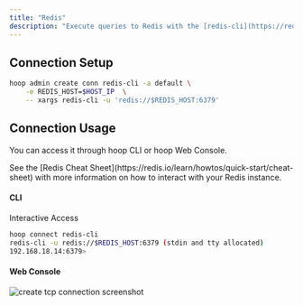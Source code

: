 ```yaml
---
title: "Redis"
description: "Execute queries to Redis with the [redis-cli](https://redis.io/docs/latest/develop/tools/cli/) command line tool."
---
```



<Prerequisites />

## Connection Setup

```sh
hoop admin create conn redis-cli -a default \
    -e REDIS_HOST=$HOST_IP  \
    -- xargs redis-cli -u 'redis://$REDIS_HOST:6379'
```

## Connection Usage

You can access it through hoop CLI or hoop Web Console.

<Tip>
    See the [Redis Cheat Sheet](https://redis.io/learn/howtos/quick-start/cheat-sheet) with more information on how to interact with your Redis instance.
</Tip>

#### CLI

Interactive Access

```bash
hoop connect redis-cli
redis-cli -u redis://$REDIS_HOST:6379 (stdin and tty allocated)
192.168.18.14:6379>
```

#### Web Console

<Frame>
    <img src="/images/quickstarts/client-pg.png" alt="create tcp connection screenshot" />
</Frame>

